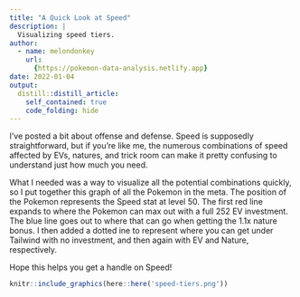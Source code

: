 ```yaml
---
title: "A Quick Look at Speed"
description: |
  Visualizing speed tiers. 
author:
  - name: melondonkey
    url:
      {https://pokemon-data-analysis.netlify.app}
date: 2022-01-04
output:
  distill::distill_article:
    self_contained: true
    code_folding: hide
---
```


I've posted a bit about offense and defense.  Speed is supposedly straightforward, but if you're like me, the numerous combinations of speed affected by EVs, natures, and trick room can make it pretty confusing to understand just how much you need.  

What I needed was a way to visualize all the potential combinations quickly, so I put together this graph of all the Pokemon in the meta.  The position of the Pokemon represents the Speed stat at level 50.  The first red line expands to where the Pokemon can max out with a full 252 EV investment.  The blue line goes out to where that can go when getting the 1.1x nature bonus.  I then added a dotted ine to represent where you can get under Tailwind with no investment, and then again with EV and Nature, respectively.  

Hope this helps you get a handle on Speed!

```r
knitr::include_graphics(here::here('speed-tiers.png'))
```

